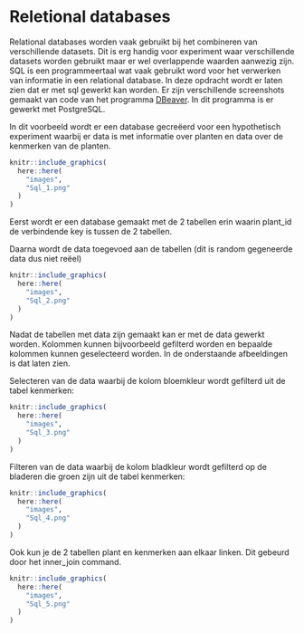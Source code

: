 # Reletional databases

Relational databases worden vaak gebruikt bij het combineren van verschillende datasets. Dit is erg handig voor experiment waar verschillende datasets worden gebruikt maar er wel overlappende waarden aanwezig zijn. SQL is een programmeertaal wat vaak gebruikt word voor het verwerken van informatie in een relational database. In deze opdracht wordt er laten zien dat er met sql gewerkt kan worden. Er zijn verschillende screenshots gemaakt van code van het programma [DBeaver](https://dbeaver.io/). In dit programma is er gewerkt met PostgreSQL.

In dit voorbeeld wordt er een database gecreëerd voor een hypothetisch experiment waarbij er data is met informatie over planten en data over de kenmerken van de planten.

```r
knitr::include_graphics(
  here::here(
    "images",
    "Sql_1.png"
  )
)
```

Eerst wordt er een database gemaakt met de 2 tabellen erin waarin plant_id de verbindende key is tussen de 2 tabellen.

Daarna wordt de data toegevoed aan de tabellen (dit is random gegeneerde data dus niet reëel)
```r
knitr::include_graphics(
  here::here(
    "images",
    "Sql_2.png"
  )
)
```

Nadat de tabellen met data zijn gemaakt kan er met de data gewerkt worden. Kolommen kunnen bijvoorbeeld gefilterd worden en bepaalde kolommen kunnen geselecteerd worden. In de onderstaande afbeeldingen is dat laten zien.  

Selecteren van de data waarbij de kolom bloemkleur wordt gefilterd uit de tabel kenmerken: 
```r
knitr::include_graphics(
  here::here(
    "images",
    "Sql_3.png"
  )
)
```

Filteren van de data waarbij de kolom bladkleur wordt gefilterd op de bladeren die groen zijn uit de tabel kenmerken: 
```r
knitr::include_graphics(
  here::here(
    "images",
    "Sql_4.png"
  )
)
```

Ook kun je de 2 tabellen plant en kenmerken aan elkaar linken. Dit gebeurd door het inner_join command.
```r
knitr::include_graphics(
  here::here(
    "images",
    "Sql_5.png"
  )
)
```

